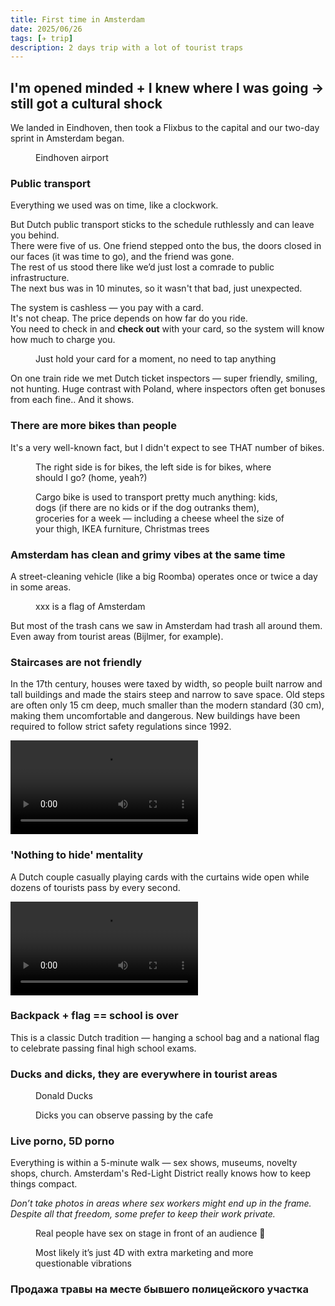```yaml
---
title: First time in Amsterdam
date: 2025/06/26
tags: [✈️ trip]
description: 2 days trip with a lot of tourist traps
---
```



## I'm opened minded + I knew where I was going -> still got a cultural shock

We landed in Eindhoven, then took a Flixbus to the capital and our two-day sprint in Amsterdam began.
<figure>
    <ImageZoom src="/images/amsterdam/eind.jpg" alt="eindhoven airport" width={300} height={300}/>
    <figcaption>Eindhoven airport</figcaption>
</figure>

### Public transport

Everything we used was on time, like a clockwork.

But Dutch public transport sticks to the schedule ruthlessly and can leave you behind. <br />
There were five of us.
One friend stepped onto the bus, the doors closed in our faces (it was time to go), and the friend was gone. <br />
The rest of us stood there like we’d just lost a comrade to public infrastructure. <br />
The next bus was in 10 minutes, so it wasn't that bad, just unexpected. <br />

The system is cashless — you pay with a card. <br />
It's not cheap. The price depends on how far do you ride. <br />
You need to check in and **check out** with your card, so the system will know how much to charge you.
<figure>
    <ImageZoom src="/images/amsterdam/bus.jpg" alt="bus" width={300} height={300}/>
    <figcaption>Just hold your card for a moment, no need to tap anything</figcaption>
</figure>

On one train ride we met Dutch ticket inspectors — super friendly, smiling, not hunting.
Huge contrast with Poland, where inspectors often get bonuses from each fine.. And it shows.

### There are more bikes than people

It's a very well-known fact, but I didn't expect to see THAT number of bikes.
<figure>
    <ImageZoom src="/images/amsterdam/bikes.jpg" alt="bikes" width={300} height={300}/>
    <figcaption>The right side is for bikes, the left side is for bikes, where should I go? (home, yeah?)</figcaption>
</figure>

<figure>
    <ImageZoom src="/images/amsterdam/bike.jpg" alt="biks" width={300} height={300}/>
    <figcaption>Cargo bike is used to transport pretty much anything: kids, dogs (if there are no kids or if the dog outranks them), groceries for a week — including a cheese wheel the size of your thigh, IKEA furniture, Christmas trees</figcaption>
</figure>

### Amsterdam has clean and grimy vibes at the same time

A street-cleaning vehicle (like a big Roomba) operates once or twice a day in some areas. <br />
<figure>
    <ImageZoom src="/images/amsterdam/xxx.jpg" alt="street-cleaning vehicle" width={300} height={300}/>
    <figcaption>xxx is a flag of Amsterdam</figcaption>
</figure>

But most of the trash cans we saw in Amsterdam had trash all around them. <br />
Even away from tourist areas (Bijlmer, for example).
<div style={{display: 'flex', gap: '1rem'}}>
    <ImageZoom src="/images/amsterdam/trash1.jpg" alt="trash" width={300} height={300}/>
    <ImageZoom src="/images/amsterdam/trash2.jpg" alt="trash" width={300} height={300}/>
</div>

### Staircases are not friendly

In the 17th century, houses were taxed by width, so people built narrow and tall buildings and made the stairs steep and narrow to save space.
Old steps are often only 15 cm deep, much smaller than the modern standard (30 cm), making them uncomfortable and dangerous.
New buildings have been required to follow strict safety regulations since 1992.

<div className="video-center">
  <video controls width="300">
    <source src="/images/amsterdam/staircases.mp4" type="video/mp4" />
    Your browser does not support the video tag.
  </video>
</div>

### 'Nothing to hide' mentality

A Dutch couple casually playing cards with the curtains wide open while dozens of tourists pass by every second.
<div className="video-center">
    <video controls width="300">
        <source src="/images/amsterdam/windows.mp4" type="video/mp4" />
        Your browser does not support the video tag.
    </video>
</div>

### Backpack + flag == school is over

This is a classic Dutch tradition — hanging a school bag and a national flag to celebrate passing final high school exams.
<ImageZoom src="/images/amsterdam/backpack.jpg" alt="ducks" width={300} height={300}/>

### Ducks and dicks, they are everywhere in tourist areas
<figure>
    <ImageZoom src="/images/amsterdam/ducks.jpg" alt="ducks" width={300} height={300}/>
    <figcaption>Donald Ducks</figcaption>
</figure>
<figure>
    <ImageZoom src="/images/amsterdam/dicks.jpg" alt="dicks" width={300} height={300}/>
    <figcaption>Dicks you can observe passing by the cafe</figcaption>
</figure>

### Live porno, 5D porno

Everything is within a 5-minute walk — sex shows, museums, novelty shops, church.
Amsterdam's Red-Light District really knows how to keep things compact.

*Don’t take photos in areas where sex workers might end up in the frame.*
*Despite all that freedom, some prefer to keep their work private.*
<figure>
    <ImageZoom src="/images/amsterdam/liveporno.jpg" alt="dicks" width={200} height={300}/>
    <figcaption>Real people have sex on stage in front of an audience 👀</figcaption>
</figure>
<figure>
    <ImageZoom src="/images/amsterdam/5d.jpg" alt="dicks" width={300} height={300}/>
    <figcaption>Most likely it’s just 4D with extra marketing and more questionable vibrations</figcaption>
</figure>

### Продажа травы на месте бывшего полицейского участка
